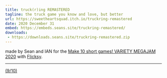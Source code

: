 ```yaml
---
title: truck(r)ing REMASTERED
tagline: the truck game you know and love, but better
url: https://sweetheartsquad.itch.io/truckring-remastered
date: 2020 December 31
embed: https://embeds.seans.site/truckring-remastered/
downloads:
 - https://downloads.seans.site/truckring-remastered.zip
---
```


made by Sean and IAN for the [Make 10 short games! VARIETY MEGAJAM 2020](https://itch.io/jam/vmj2020) with [Flicksy](https://candle.itch.io/flicksy).

---

[(9/10)](https://itch.io/c/1319442/variety-megajam-2020-entries)